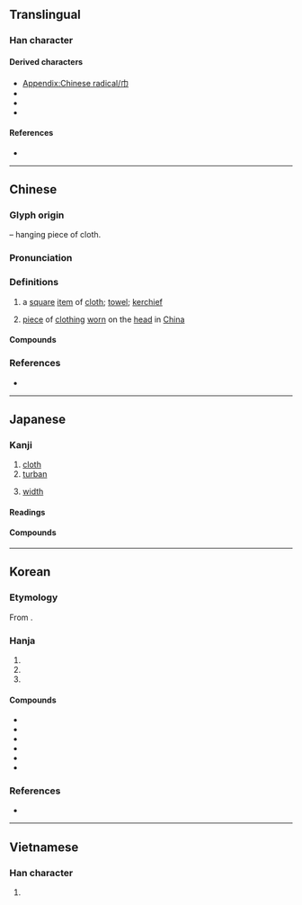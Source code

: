 {{character info}}
{{character info|⼱}}
==Translingual==
{{stroke order|type=animate}}

===Han character===
{{Han char|rn=50|rad=巾|as=00|sn=3|four=40227|canj=LB|ids=⿻冂丨}}

====Derived characters====
* [[Appendix:Chinese radical/巾]]
* {{l|mul|[[𫩒]], [[𪤷]], [[𢎭]], [[㧆]], [[𣏑]], [[𣬢]], [[䘜]], [[𧢹]], [[𮛆]], [[𮡥]], [[𩚍]], [[𤜧]], [[㼙]], [[𣮳]], [[䶓]], [[𧖂]]}}
* {{l|mul|[[𠬥]], [[吊]], [[𡴅]], [[𫯜]], [[芇]], [[𢺶]], [[𭤔]], [[𣥈]], [[𦭬]], [[𠤚]], [[𩇪]], [[𩫹]], [[𪚑]], [[𫨂]], [[𡰯]], [[𧆞]], [[凧]], [[匝]], [[𡆫]]}}
* {{l|mul|[[㒼]], [[爾]], [[䕥]], [[𡩅]], [[㣇]], [[簚]], [[斾]], [[鉓]], [[飾]]([[饰]]), [[銟]]}}

====References====
* {{Han ref|kx=0327.200|dkj=08771|dj=0632.090|hdz=10727.170|uh=5DFE|ud=24062|bh=A479|bd=42105}}

----

==Chinese==
{{zh-forms}}

===Glyph origin===
{{Han etym}}
{{liushu|p}} – hanging piece of cloth.

===Pronunciation===
{{zh-pron
|m=jīn
|m-s=jin1
|dg=җин1
|c=gan1
|c-t=
|g=jin1
|h=pfs=kîn;gd=gin1
|j=jing1
|mb=gé̤ng
|md=gṳ̆ng
|mn=xm,qz,tp,hc,km,mg:kun/zz,kh,tn,tc,yl:kin/sx:kirn
|mn-t=geng1/gêng1/ging1
|mn-t_note=geng1 - Chaozhou, Shantou, Chenghai; gêng1 - Jieyang; ging1 - Chenghaia
|w=1jin
|x=jin1
|mc=y
|oc=y
|cat=n
}}

===Definitions===
{{zh-hanzi}}

# a [[square]] [[item]] of [[cloth]]; [[towel]]; [[kerchief]]
# {{lb|zh|historical}} [[piece]] of [[clothing]] [[worn]] on the [[head]] in [[China]]

====Compounds====
{{zh-der|巾仔|巾服|儒巾|巾箱本|侍巾櫛|巾幗|執巾櫛|巾舞|巾幘|巾袖無光|幘巾|幅巾|巾車|巾櫛|巾幗鬚眉|巾幗英雄|巾冠|宋頭巾|圍巾|大頭巾|布巾|唐巾|屎頭巾|三角巾|朝巾|手巾|方巾闊服|浴巾|板巾|林宗巾|方巾|方巾氣|汗巾兒|披巾|沾巾|手巾把子|浩然巾|枕巾|汗巾|毛巾被|毛巾|領巾|角巾|紙巾|餐巾|羅巾|紅巾|葛巾漉酒|綠頭巾|羽扇綸巾|鹿巾|角巾私第|雷巾|黃巾之亂|綸巾|綦巾|腰巾|頭巾氣|頭巾|網巾|鞨巾|諸葛巾|解巾|花巾著目|衣巾|黃巾|面巾|葛巾|祭巾}}

===References===
* {{R:yue:Hanzi}}

----

==Japanese==

===Kanji===
{{ja-kanji|grade=|rs=巾00}}

# [[cloth]]
# [[turban]]
# {{sense|abbreviation of {{m|ja|幅}}}} [[width]]

====Readings====
{{ja-readings
|goon=こん<こん
|kanon=きん<きん
|kanyoon=こ<こ
|kun=おおい, きれ-, ちきり-, はば-, べき-
|nanori=はば
}}

====Compounds====
{{col2-u|ja
|{{ja-r|巾%幗|きん%かく}}
|{{ja-r|巾%幘|きん%さく}}
|{{ja-r|巾%子|きん%し}}
|{{ja-r|巾%笥|きん%し}}
|{{ja-r|巾%車|きん%しゃ}}
|{{ja-r|巾%箱|きん%そう}}
|{{ja-r|巾%箱%本|きん%そう%ぼん}}
|{{ja-r|巾%着|きん%ちゃく}}
|{{ja-r|巾%偏|きん%べん}}
|{{ja-r|巾%帽|きん%ぼう}}
|{{ja-r|巾%子|こ%じ}}
|{{ja-r|衣%巾|い%きん}}
|{{ja-r|烏%角%巾|う%かく%きん}}
|{{ja-r|烏%巾|う%きん}}
|{{ja-r|解%巾|かい%きん}}
|{{ja-r|角%巾|かっ%きん}}
|{{ja-r|葛%巾|かっ%きん}}
|{{ja-r|冠%巾|かん%きん}}
|{{ja-r|綸%巾|かん%きん}}
|{{ja-r|綦%巾|き%きん}}
|{{ja-r|金%巾|きん%きん}}
|{{ja-r|黄%巾|こう%きん}}
|{{ja-r|紅%巾|こう%きん}}
|{{ja-r|紗%巾|さ%きん}}
|{{ja-r|周%匝|しゅう%そう}} ({{ja-r|周%帀|しゅう%そう|rom=-}})
|{{ja-r|手%巾|しゅ%きん}}
|{{ja-r|頭%巾|ず%きん}}
|{{ja-r|雑%巾|ぞう%きん}}
|{{ja-r|茶%巾|ちゃ%きん}}
|{{ja-r|布%巾|ふ%きん}}
|{{ja-r|方%巾|ほう%きん}}
|{{ja-r|濫%巾|らん%きん}}
|{{ja-r|領%巾|りょう%きん}}
}}

----

==Korean==

===Etymology===
From {{der|ko|ltc|-}} {{ltc-l|巾}}. {{hanja-hunmong|건|ken|服飾}}

===Hanja===
{{ko-hanja-search}}
{{ko-hanja|수건|건}}

# {{hanja form of|건|[[towel]]}}
# {{hanja form of|건|[[piece of clothing|piece of cloth]]; [[fabric]]}}
# {{hanja form of|건|[[headscarf]]}}

====Compounds====
{{der-top3|Compounds}}
* {{ko-l|복건|幅巾}}
* {{ko-l|망건|網巾}}
* {{ko-l|수건|手巾}}
* {{ko-l|두건|頭巾}}
* {{ko-l|상건|床巾}}
* {{ko-l|유건|儒巾}}
{{der-bottom}}

===References===
* {{R:hanjadoc|2965}}

----

==Vietnamese==

===Han character===
{{vi-readings|reading=cân, khăn, khân|rs=巾00}}

# {{rfdef|vi|sort=巾00}}

[[Category:CJKV radicals| ]]